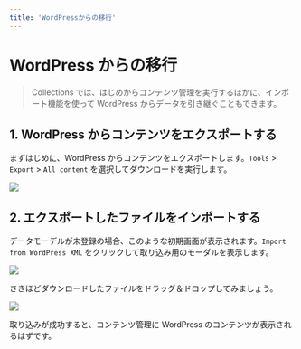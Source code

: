 ```yaml
---
title: 'WordPressからの移行'
---
```


# WordPress からの移行

> Collections では、はじめからコンテンツ管理を実行するほかに、インポート機能を使って WordPress からデータを引き継ぐこともできます。

## 1. WordPress からコンテンツをエクスポートする

まずはじめに、WordPress からコンテンツをエクスポートします。`Tools` > `Export` > `All content` を選択してダウンロードを実行します。

<p class="nx-mt-6 nx-leading-7 first:nx-mt-0">
  <img
    src="https://cdn.collections.dev/docs/wp-1.png"
    style={{ boxShadow: '0 0 6px #17294033', borderRadius: '4px' }}
  />
</p>

## 2. エクスポートしたファイルをインポートする

データモーデルが未登録の場合、このような初期画面が表示されます。`Import from WordPress XML` をクリックして取り込み用のモーダルを表示します。

<p class="nx-mt-6 nx-leading-7 first:nx-mt-0">
  <img
    src="https://cdn.collections.dev/docs/create-first-model.png"
    style={{ boxShadow: '0 0 6px #17294033', borderRadius: '4px' }}
  />
</p>

さきほどダウンロードしたファイルをドラッグ＆ドロップしてみましょう。

<p class="nx-mt-6 nx-leading-7 first:nx-mt-0">
  <img
    src="https://cdn.collections.dev/docs/create-first-model-modal.png"
    style={{ boxShadow: '0 0 6px #17294033', borderRadius: '4px' }}
  />
</p>

取り込みが成功すると、コンテンツ管理に WordPress のコンテンツが表示されるはずです。
